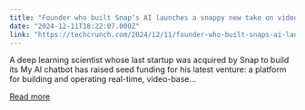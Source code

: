 ```yaml
---
title: "Founder who built Snap’s AI launches a snappy new take on video chatbots"
date: "2024-12-11T18:22:07.000Z"
link: "https://techcrunch.com/2024/12/11/founder-who-built-snaps-ai-launches-a-snappy-new-take-on-video-chatbots/"
---
```


A deep learning scientist whose last startup was acquired by Snap to build its My AI chatbot has raised seed funding for his latest venture: a platform for building and operating real-time, video-base...

[Read more](https://techcrunch.com/2024/12/11/founder-who-built-snaps-ai-launches-a-snappy-new-take-on-video-chatbots/)
